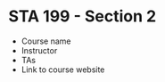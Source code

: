# STA 199 - Section 2 {#sta199-2}

-   Course name
-   Instructor
-   TAs
-   Link to course website
